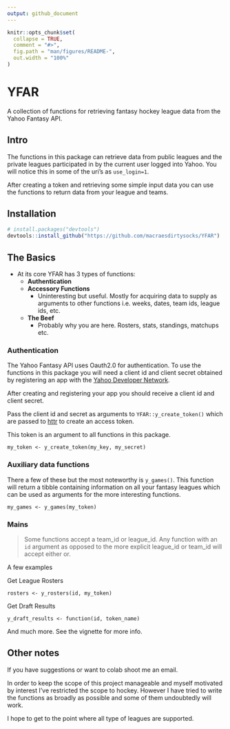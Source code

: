 ```yaml
---
output: github_document
---
```


<!-- README.md is generated from README.Rmd. Please edit that file -->

```r
knitr::opts_chunk$set(
  collapse = TRUE,
  comment = "#>",
  fig.path = "man/figures/README-",
  out.width = "100%"
)
```

# YFAR

A collection of functions for retrieving fantasy hockey league data from the Yahoo Fantasy API.

<!-- badges: start -->
<!-- badges: end -->

## Intro

The functions in this package can retrieve data from public leagues and the private leagues participated in by the current user logged into Yahoo.  You will notice this in some of the uri's as `use_login=1`.

After creating a token and retrieving some simple input data you can use the functions to return data from your league and teams.

## Installation

```r
# install.packages("devtools")
devtools::install_github("https://github.com/macraesdirtysocks/YFAR")
```

## The Basics

  - At its core YFAR has 3 types of functions:
    - **Authentication**
    - **Accessory Functions**
      - Uninteresting but useful.  Mostly for acquiring data to supply as arguments to other functions i.e. weeks, dates, team ids, league ids, etc.
    - **The Beef**  
      - Probably why you are here.  Rosters, stats, standings, matchups etc.

### Authentication

The Yahoo Fantasy API uses Oauth2.0 for authentication.  To use the functions in this package you will need a client id and client secret obtained by registering an app with the [Yahoo Developer Network](https://developer.yahoo.com/apps/create/).
    
After creating and registering your app you should receive a client id and client secret.

Pass the client id and secret as arguments to `YFAR::y_create_token()` which are passed to [httr](https://httr.r-lib.org/) to create an access token.

This token is an argument to all functions in this package.

`my_token <- y_create_token(my_key, my_secret)`

### Auxiliary data functions

There a few of these but the most noteworthy is `y_games()`.  This function will return a tibble containing information on all your fantasy leagues which can be used as arguments for the more interesting functions.

`my_games <- y_games(my_token)`

### Mains

> Some functions accept a team_id or league_id.  Any function with an `id` argument as opposed to the more explicit league_id or team_id will accept either or.

A few examples

Get League Rosters

    rosters <- y_rosters(id, my_token)

Get Draft Results

    y_draft_results <- function(id, token_name)
    

And much more.  See the vignette for more info.

## Other notes

If you have suggestions or want to colab shoot me an email.

In order to keep the scope of this project manageable and myself motivated by interest I've restricted the scope to hockey.  However I have tried to write the functions as broadly as possible and some of them undoubtedly will work. 

I hope to get to the point where all type of leagues are supported.
